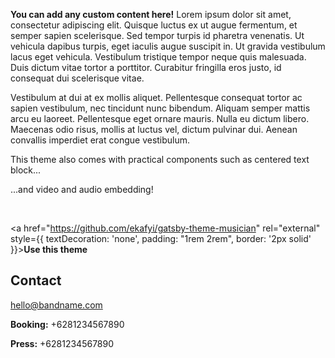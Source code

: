 

<!-- Start editing here -->

<Banner />

<Container>

**You can add any custom content here!** Lorem ipsum dolor sit amet, consectetur adipiscing elit. Quisque luctus ex ut augue fermentum, et semper sapien scelerisque. Sed tempor turpis id pharetra venenatis. Ut vehicula dapibus turpis, eget iaculis augue suscipit in. Ut gravida vestibulum lacus eget vehicula. Vestibulum tristique tempor neque quis malesuada. Duis dictum vitae tortor a porttitor. Curabitur fringilla eros justo, id consequat dui scelerisque vitae.

Vestibulum at dui at ex mollis aliquet. Pellentesque consequat tortor ac sapien vestibulum, nec tincidunt nunc bibendum. Aliquam semper mattis arcu eu laoreet. Pellentesque eget ornare mauris. Nulla eu dictum libero. Maecenas odio risus, mollis at luctus vel, dictum pulvinar dui. Aenean convallis imperdiet erat congue vestibulum.

<Box textAlign="center">

This theme also comes with practical components such as centered text block...

</Box>

<Youtube url="https://www.youtube.com/watch?v=dQw4w9WgXcQ" />

<Box textAlign="center">

...and video and audio embedding!

<p>&nbsp;</p>

<a href="https://github.com/ekafyi/gatsby-theme-musician" rel="external" style={{ textDecoration: 'none', padding: "1rem 2rem", border: '2px solid' }}><strong>Use this theme</strong></a>

</Box>

<Releases releases={props.releases} />

<Shows shows={props.shows} />

## Contact

<Box textAlign="center" id="contact">

hello@bandname.com

**Booking:** +6281234567890

**Press:** +6281234567890

</Box>

</Container>
